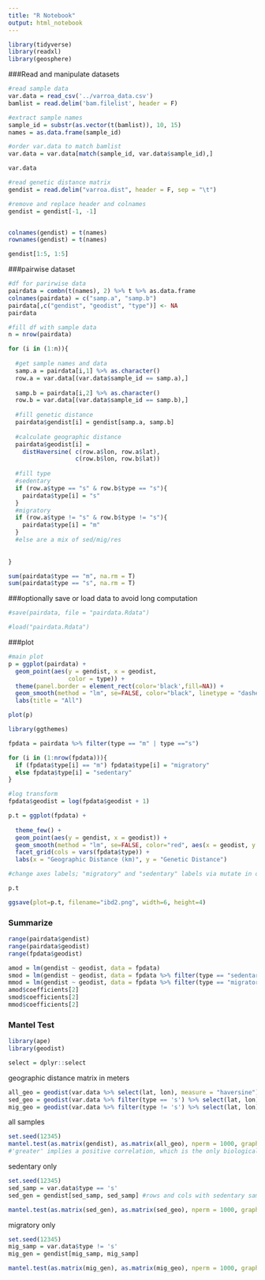 ```yaml
---
title: "R Notebook"
output: html_notebook
---
```


```r
library(tidyverse)
library(readxl)
library(geosphere)
```

###Read and manipulate datasets

```r
#read sample data
var.data = read_csv('../varroa_data.csv')
bamlist = read.delim('bam.filelist', header = F)

#extract sample names
sample_id = substr(as.vector(t(bamlist)), 10, 15)
names = as.data.frame(sample_id)

#order var.data to match bamlist 
var.data = var.data[match(sample_id, var.data$sample_id),]

var.data
```

```r
#read genetic distance matrix 
gendist = read.delim("varroa.dist", header = F, sep = "\t")

#remove and replace header and colnames
gendist = gendist[-1, -1]


colnames(gendist) = t(names)
rownames(gendist) = t(names)

gendist[1:5, 1:5]
```


###pairwise dataset 

```r
#df for parirwise data
pairdata = combn(t(names), 2) %>% t %>% as.data.frame
colnames(pairdata) = c("samp.a", "samp.b")
pairdata[,c("gendist", "geodist", "type")] <- NA
pairdata
```


```r
#fill df with sample data
n = nrow(pairdata)

for (i in (1:n)){
  
  #get sample names and data
  samp.a = pairdata[i,1] %>% as.character()
  row.a = var.data[(var.data$sample_id == samp.a),]
  
  samp.b = pairdata[i,2] %>% as.character()
  row.b = var.data[(var.data$sample_id == samp.b),]
  
  #fill genetic distance
  pairdata$gendist[i] = gendist[samp.a, samp.b]
  
  #calculate geographic distance
  pairdata$geodist[i] = 
    distHaversine( c(row.a$lon, row.a$lat), 
                   c(row.b$lon, row.b$lat))
  
  #fill type
  #sedentary
  if (row.a$type == "s" & row.b$type == "s"){
    pairdata$type[i] = "s"
  }
  #migratory
  if (row.a$type != "s" & row.b$type != "s"){
    pairdata$type[i] = "m"
  }
  #else are a mix of sed/mig/res
  
  
}

sum(pairdata$type == "m", na.rm = T)
sum(pairdata$type == "s", na.rm = T)

```

###optionally save or load data to avoid long computation
```r
#save(pairdata, file = "pairdata.Rdata")

#load("pairdata.Rdata")
```


###plot
```r

#main plot
p = ggplot(pairdata) +
  geom_point(aes(y = gendist, x = geodist, 
                 color = type)) +
  theme(panel.border = element_rect(color='black',fill=NA)) +
  geom_smooth(method = "lm", se=FALSE, color="black", linetype = "dashed",  aes(x = geodist, y = gendist)) +
  labs(title = "All")

plot(p)
```

```r
library(ggthemes)

fpdata = pairdata %>% filter(type == "m" | type =="s")

for (i in (1:nrow(fpdata))){
  if (fpdata$type[i] == "m") fpdata$type[i] = "migratory"
  else fpdata$type[i] = "sedentary"
}

#log transform
fpdata$geodist = log(fpdata$geodist + 1)
```

```r
p.t = ggplot(fpdata) +
  
  theme_few() +
  geom_point(aes(y = gendist, x = geodist)) +
  geom_smooth(method = "lm", se=FALSE, color="red", aes(x = geodist, y = gendist)) +
  facet_grid(cols = vars(fpdata$type)) +
  labs(x = "Geographic Distance (km)", y = "Genetic Distance")

#change axes labels; "migratory" and "sedentary" labels via mutate in orrigional table; else labeler 

p.t
```

```r
ggsave(plot=p.t, filename="ibd2.png", width=6, height=4)
```

### Summarize
```r
range(pairdata$gendist)
range(pairdata$geodist)
range(fpdata$geodist)

amod = lm(gendist ~ geodist, data = fpdata)
smod = lm(gendist ~ geodist, data = fpdata %>% filter(type == "sedentary"))
mmod = lm(gendist ~ geodist, data = fpdata %>% filter(type == "migratory"))
amod$coefficients[2]
smod$coefficients[2]
mmod$coefficients[2]
```



### Mantel Test
```r
library(ape)
library(geodist)

select = dplyr::select
```

geographic distance matrix in meters 
```r
all_geo = geodist(var.data %>% select(lat, lon), measure = "haversine")
sed_geo = geodist(var.data %>% filter(type == 's') %>% select(lat, lon), measure = "haversine")
mig_geo = geodist(var.data %>% filter(type != 's') %>% select(lat, lon), measure = "haversine")
```

all samples
```r
set.seed(12345)
mantel.test(as.matrix(gendist), as.matrix(all_geo), nperm = 1000, graph = FALSE, alternative = "greater")
#'greater' implies a positive correlation, which is the only biologically relevant scenerio...
```

sedentary only
```r
set.seed(12345)
sed_samp = var.data$type == 's'
sed_gen = gendist[sed_samp, sed_samp] #rows and cols with sedentary samples only

mantel.test(as.matrix(sed_gen), as.matrix(sed_geo), nperm = 1000, graph = FALSE, alternative = "greater")
```

migratory only
```r
set.seed(12345)
mig_samp = var.data$type != 's'
mig_gen = gendist[mig_samp, mig_samp]

mantel.test(as.matrix(mig_gen), as.matrix(mig_geo), nperm = 1000, graph = FALSE, alternative = "greater")
```






